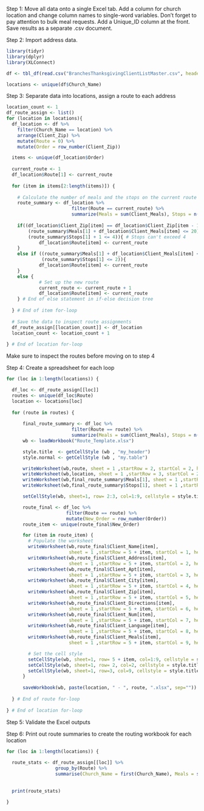 

Step 1: Move all data onto a single Excel tab. Add a column for church location and change column names to single-word variables. Don't forget to pay attention to bulk meal requests. Add a Unique_ID column at the front. Save results as a separate .csv document.

Step 2: Import address data. 
```r
library(tidyr)
library(dplyr)
library(XLConnect)

df <- tbl_df(read.csv("BranchesThanksgivingClientListMaster.csv", header = TRUE))

locations <- unique(df$Church_Name)
```

Step 3: Separate data into locations, assign a route to each address
```r
location_count <- 1
df_route_assign <- list()
for (location in locations){
  df_location <- df %>% 
    filter(Church_Name == location) %>% 
    arrange(Client_Zip) %>% 
    mutate(Route = 0) %>% 
    mutate(Order = row_number(Client_Zip))

  items <- unique(df_location$Order)
  
  current_route <- 1
  df_location$Route[1] <- current_route
  
  for (item in items[2:length(items)]) {
    
    # Calculate the number of meals and the stops on the current route
    route_summary <- df_location %>% 
                        filter(Route == current_route) %>% 
                        summarize(Meals = sum(Client_Meals), Stops = n())
    
    if((df_location$Client_Zip[item] == df_location$Client_Zip[item - 1]) & # Zip codes match
        (route_summary$Meals[1] + df_location$Client_Meals[item] <= 20) & # Meals can't exceed 20
        (route_summary$Stops[1] + 1 <= 4)){ # Stops can't exceed 4
            df_location$Route[item] <- current_route
    }
    else if ((route_summary$Meals[1] + df_location$Client_Meals[item] <= 20) &
             (route_summary$Stops[1] <= 2)){
            df_location$Route[item] <- current_route
    }
    else {
            # Set up the new route
            current_route <- current_route + 1
            df_location$Route[item] <- current_route
    } # End of else statement in if-else decision tree
    
  } # End of item for-loop
  
  # Save the data to inspect route assignments
  df_route_assign[[location_count]] <- df_location
  location_count <- location_count + 1
  
} # End of location for-loop
```
Make sure to inspect the routes before moving on to step 4

Step 4: Create a spreadsheet for each loop
```r
for (loc in 1:length(locations)) {

  df_loc <- df_route_assign[[loc]]
  routes <- unique(df_loc$Route)
  location <- locations[loc]
  
  for (route in routes) {
      
      final_route_summary <- df_loc %>% 
                        filter(Route == route) %>% 
                        summarize(Meals = sum(Client_Meals), Stops = n())
      wb <- loadWorkbook("Route_Template.xlsx")

      style.title  <- getCellStyle (wb , "my_header")
      style.normal <- getCellStyle (wb , "my.table")

      writeWorksheet(wb,route, sheet = 1 ,startRow = 2, startCol = 2, header = F)
      writeWorksheet(wb,location, sheet = 1 ,startRow = 3, startCol = 2, header = F)
      writeWorksheet(wb,final_route_summary$Meals[1], sheet = 1 ,startRow =2, startCol=9, header= F)
      writeWorksheet(wb,final_route_summary$Stops[1], sheet = 1 ,startRow =3, startCol=9, header= F)

      setCellStyle(wb, sheet=1, row= 2:3, col=1:9, cellstyle = style.title)

      route_final <- df_loc %>%
                      filter(Route == route) %>%
                      mutate(New_Order = row_number(Order))
      route_item <- unique(route_final$New_Order)

      for (item in route_item) {
        # Populate the worksheet
        writeWorksheet(wb,route_final$Client_Name[item],
                       sheet = 1 ,startRow = 5 + item, startCol = 1, header = F)
        writeWorksheet(wb,route_final$Client_Address[item],
                       sheet = 1 ,startRow = 5 + item, startCol = 2, header = F)
        writeWorksheet(wb,route_final$Client_Apt[item],
                       sheet = 1 ,startRow = 5 + item, startCol = 3, header = F)
        writeWorksheet(wb,route_final$Client_City[item],
                       sheet = 1 ,startRow = 5 + item, startCol = 4, header = F)
        writeWorksheet(wb,route_final$Client_Zip[item],
                       sheet = 1 ,startRow = 5 + item, startCol = 5, header = F)
        writeWorksheet(wb,route_final$Client_Directions[item],
                       sheet = 1 ,startRow = 5 + item, startCol = 6, header = F)
        writeWorksheet(wb,route_final$Client_Num[item],
                       sheet = 1 ,startRow = 5 + item, startCol = 7, header = F)
        writeWorksheet(wb,route_final$Client_Language[item],
                       sheet = 1 ,startRow = 5 + item, startCol = 8, header = F)
        writeWorksheet(wb,route_final$Client_Meals[item],
                       sheet = 1 ,startRow = 5 + item, startCol = 9, header = F)

        # Set the cell style
        setCellStyle(wb, sheet=1, row= 5 + item, col=1:9, cellstyle = style.normal)
        setCellStyle(wb, sheet=1, row= 2, col=2, cellstyle = style.title)
        setCellStyle(wb, sheet=1, row=3, col=9, cellstyle = style.title)
      }
      
      saveWorkbook(wb, paste(location, " - ", route, ".xlsx", sep=""))
      
  } # End of route for-loop
            
} # End of location for-loop
```

Step 5: Validate the Excel outputs

Step 6: Print out route summaries to create the routing workbook for each location
```r
for (loc in 1:length(locations)) {
  
  route_stats <- df_route_assign[[loc]] %>% 
                  group_by(Route) %>% 
                  summarise(Church_Name = first(Church_Name), Meals = sum(Client_Meals), Stops = n())
  
  
  print(route_stats)

}
```


